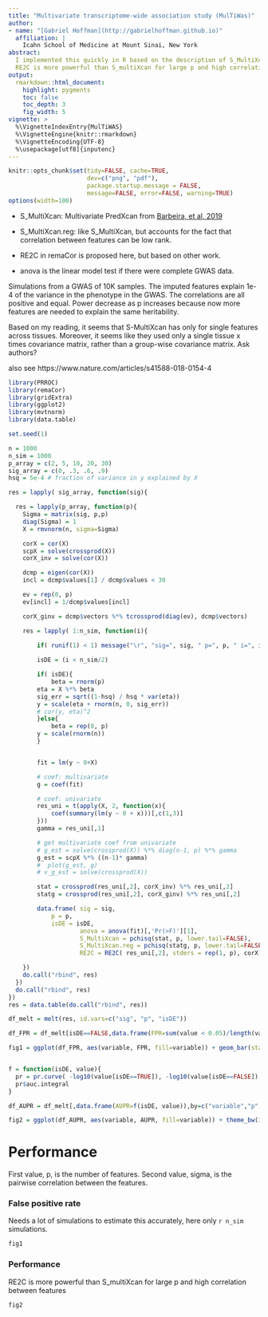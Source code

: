 ```yaml
---
title: "Multivariate transcriptome-wide association study (MulTiWas)"
author:
- name: "[Gabriel Hoffman](http://gabrielhoffman.github.io)"
  affiliation: | 
    Icahn School of Medicine at Mount Sinai, New York
abstract:
  I implemented this quickly in R based on the description of S_MultiXcan.  
  RE2C is more powerful than S_multiXcan for large p and high correlation between features.  
output:
  rmarkdown::html_document:
    highlight: pygments
    toc: false
    toc_depth: 3
    fig_width: 5
vignette: >
  %\VignetteIndexEntry{MulTiWAS}
  %\VignetteEngine{knitr::rmarkdown}
  %\VignetteEncoding{UTF-8}
  %\usepackage[utf8]{inputenc}
---
```


<!---
cd /Users/gabrielhoffman/workspace/repos
R
library('knitr')
rmarkdown::render('remaCor/vignettes/simulation_comparison.Rmd')
--->

```r
knitr::opts_chunk$set(tidy=FALSE, cache=TRUE,
                      dev=c("png", "pdf"),
                      package.startup.message = FALSE,
                      message=FALSE, error=FALSE, warning=TRUE)
options(width=100)
```	

- S_MultiXcan: Multivariate PredXcan from [Barbeira, et al, 2019](https://journals.plos.org/plosgenetics/article?id=10.1371/journal.pgen.1007889)
- S_MultiXcan.reg: like S_MultiXcan, but accounts for the fact that correlation between features can be low rank.

- RE2C in remaCor is proposed here, but based on other work.
- anova is the linear model test if there were complete GWAS data.

Simulations from a GWAS of 10K samples.  The imputed features explain 1e-4 of the variance in the phenotype in the GWAS. The correlations are all positive and equal.  Power decrease as p increases because now more features are needed to explain the same heritability.


Based on my reading, it seems that S-MultiXcan has only for single features across tissues.  Moreover, it seems like they used only a single tissue x times covariance matrix, rather than a group-wise covariance matrix.  Ask authors?  

also see https://www.nature.com/articles/s41588-018-0154-4


```r
library(PRROC)
library(remaCor)
library(gridExtra)
library(ggplot2)
library(mvtnorm)
library(data.table)

set.seed(1) 

n = 1000
n_sim = 1000
p_array = c(2, 5, 10, 20, 30)
sig_array = c(0, .3, .6, .9)
hsq = 5e-4 # fraction of variance in y explained by X

res = lapply( sig_array, function(sig){

  res = lapply(p_array, function(p){
    Sigma = matrix(sig, p,p)
    diag(Sigma) = 1
    X = rmvnorm(n, sigma=Sigma)

    corX = cor(X) 
    scpX = solve(crossprod(X))
    corX_inv = solve(cor(X))

    dcmp = eigen(cor(X))
    incl = dcmp$values[1] / dcmp$values < 30

    ev = rep(0, p)
    ev[incl] = 1/dcmp$values[incl]

    corX_ginv = dcmp$vectors %*% tcrossprod(diag(ev), dcmp$vectors)

    res = lapply( 1:n_sim, function(i){
    	
    	if( runif(1) < 1) message("\r", "sig=", sig, " p=", p, " i=", i, "     ", appendLF=FALSE)

    	isDE = (i < n_sim/2)

    	if( isDE){
    		beta = rnorm(p)
        eta = X %*% beta 
        sig_err = sqrt((1-hsq) / hsq * var(eta))
        y = scale(eta + rnorm(n, 0, sig_err))
        # cor(y, eta)^2
    	}else{
    		beta = rep(0, p)
        y = scale(rnorm(n))        
    	}


    	fit = lm(y ~ 0+X)

    	# coef: multivariate
    	g = coef(fit)

    	# coef: univariate
    	res_uni = t(apply(X, 2, function(x){
    		coef(summary(lm(y ~ 0 + x)))[,c(1,3)]
    	}))
    	gamma = res_uni[,1]

    	# get multivariate coef from univariate
    	# g_est = solve(crossprod(X)) %*% diag(n-1, p) %*% gamma
    	g_est = scpX %*% ((n-1)* gamma)
    	#  plot(g_est, g)
    	# v_g_est = solve(crossprod(X))

    	stat = crossprod(res_uni[,2], corX_inv) %*% res_uni[,2]
    	statg = crossprod(res_uni[,2], corX_ginv) %*% res_uni[,2]

    	data.frame( sig = sig,
            p = p, 
            isDE = isDE,
    				anova = anova(fit)[,'Pr(>F)'][1],
    				S_MultiXcan = pchisq(stat, p, lower.tail=FALSE),
    				S_MultiXcan.reg = pchisq(statg, p, lower.tail=FALSE),
    				RE2C = RE2C( res_uni[,2], stders = rep(1, p), corX)$RE2Cp)

    })
    do.call("rbind", res)
  })
  do.call("rbind", res)
})
res = data.table(do.call("rbind", res))
```

```r

df_melt = melt(res, id.vars=c("sig", "p", "isDE"))

df_FPR = df_melt[isDE==FALSE,data.frame(FPR=sum(value < 0.05)/length(value)),by=c("variable","p", "sig")]

fig1 = ggplot(df_FPR, aes(variable, FPR, fill=variable)) + geom_bar(stat="identity")  + theme_bw(15) + theme(aspect.ratio=1, legend.position="none", plot.title = element_text(hjust = 0.5)) + coord_flip() + ylab("False positive rate") + geom_hline(yintercept=0.05, linetype="dashed") + facet_wrap(~p + sig, ncol=length(sig_array)) + xlab('') + ggtitle("False positive rate under the null")


f = function(isDE, value){
  pr = pr.curve( -log10(value[isDE==TRUE]), -log10(value[isDE==FALSE]) )
  pr$auc.integral
}

df_AUPR = df_melt[,data.frame(AUPR=f(isDE, value)),by=c("variable","p", "sig")]

fig2 = ggplot(df_AUPR, aes(variable, AUPR, fill=variable)) + theme_bw(15) + theme(aspect.ratio=1, legend.position="none", plot.title = element_text(hjust = 0.5)) + coord_flip() + geom_bar(stat="identity") + ylab("AUPR") + facet_wrap(~p + sig, ncol=length(sig_array)) + xlab('') + ggtitle("Area under precision recall curve")
```

# Performance 
First value, p, is the number of features.  Second value, sigma, is the pairwise correlation between the features.

### False positive rate
Needs a lot of simulations to estimate this accurately, here only `r n_sim` simulations.
```r
fig1
```

### Performance
RE2C is more powerful than S_multiXcan for large p and high correlation between features
```r
fig2
```




















